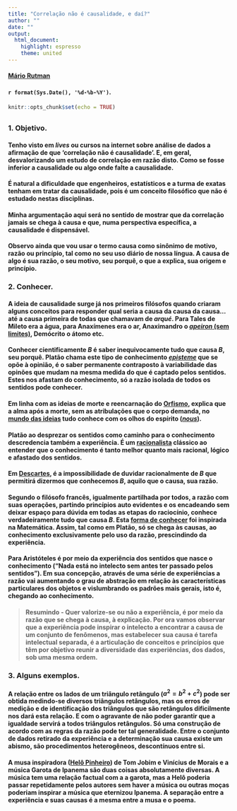 ---
title: "Correlação não é causalidade, e daí?"
author: ""
date: ""
output: 
  html_document:
    highlight: espresso
    theme: united
---
#### [Mário Rutman](http://lattes.cnpq.br/4148568651932363)
#### `r format(Sys.Date(), '%d-%b-%Y')`. 

```{r setup, include=FALSE}

knitr::opts_chunk$set(echo = TRUE)
```
## {.tabset .tabset-pills}
### __1. Objetivo.__

#### Tenho visto em _lives_ ou cursos na internet sobre análise de dados a afirmação de que  'correlação não é causalidade'. E, em geral, desvalorizando um estudo de correlação em razão disto. Como se fosse inferior a causalidade ou algo onde falte a causalidade.

#### É natural a dificuldade que engenheiros, estatísticos e a turma de exatas tenham em tratar da causalidade, pois é um conceito filosófico que não é estudado nestas disciplinas. 

#### Minha argumentação aqui será no sentido de mostrar que da correlação jamais se chega à causa e que, numa perspectiva específica, a causalidade é dispensável.

#### Observo ainda que vou usar o termo causa como sinônimo de motivo, razão ou princípio, tal como no seu uso diário de nossa língua. A causa de algo é sua razão, o seu motivo, seu porquê, o que a explica, sua origem e princípio. 


### __2. Conhecer.__

#### A ideia de causalidade surge já nos primeiros filósofos quando criaram alguns conceitos para responder qual seria a causa da causa da causa... até a causa primeira de todas que chamavam de _arqué_. Para Tales de Mileto era a água, para Anaxímenes era o ar, Anaximandro o [_apeiron_ (sem limites)](https://pt.wikipedia.org/wiki/Anaximandro#A_cosmologia_de_Anaximandro), Demócrito o átomo etc.

#### Conhecer cientificamente __$B$__ é saber inequivocamente tudo que causa __$B$__, seu porquê. Platão chama este tipo de conhecimento [_episteme_](https://pt.wikipedia.org/wiki/Epistemologia) que se opõe à opinião, é o saber permanente contraposto à variabilidade das opinões que mudam na mesma medida do que é captado pelos sentidos. Estes nos afastam do conhecimento, só a razão isolada de todos os sentidos pode conhecer. 

#### Em linha com as ideias de morte e reencarnação do [Orfismo](https://pt.wikipedia.org/wiki/Orfismo_(culto)#Vida_ap%C3%B3s_a_morte), explica que a alma após a morte, sem as atribulações que o corpo demanda, no [mundo das ideias](https://pt.wikipedia.org/wiki/Teoria_das_ideias)  tudo conhece com os olhos do espírito ([_nous_](https://pt.wikipedia.org/wiki/Nous)). 

#### Platão ao desprezar os sentidos como caminho para o conhecimento descredencia também a experiência. É um [racionalista](https://pt.wikipedia.org/wiki/Racionalismo) clássico ao entender que o conhecimento é tanto melhor quanto mais racional, lógico e afastado dos sentidos.

#### Em [Descartes](https://pt.wikipedia.org/wiki/Ren%C3%A9_Descartes), é a impossibilidade de duvidar __racionalmente__ de __$B$__ que permitirá dizermos que conhecemos __$B$__, aquilo que o causa, sua razão. 

#### Segundo o filósofo francês, igualmente partilhada por todos, a razão com suas operações, partindo princípios auto evidentes e os encadeando sem deixar espaço para dúvida em todas as etapas do raciocínio, conhece verdadeiramente tudo que causa __$B$__. Esta [forma de conhecer](https://pt.wikipedia.org/wiki/Discurso_sobre_o_M%C3%A9todo#Os_quatro_preceitos) foi inspirada na Matemática. Assim, tal como em Platão, só se chega às causas, ao conhecimento exclusivamente pelo uso da razão, prescindindo da experiência.

#### Para Aristóteles é por meio da experiência dos sentidos que nasce o conhecimento ("Nada está no intelecto sem antes ter passado pelos sentidos"). Em sua concepção, através de uma série de experiências a razão vai aumentando o grau de abstração em relação às características particulares dos objetos e vislumbrando os padrões mais gerais, isto é, chegando ao conhecimento. 

>#### Resumindo - Quer valorize-se ou não a experiência, é por meio da razão que se chega à causa, à explicação. Por ora vamos observar que a experiência pode inspirar o intelecto a encontrar a causa de um conjunto de fenômenos, mas estabelecer sua causa é tarefa intelectual separada, é a articulação de conceitos e princípios que têm por objetivo reunir a diversidade das experiências, dos dados, sob uma mesma ordem.

### __3. Alguns exemplos.__

#### A relação entre os lados de um triângulo retângulo ($a^2 = b^2 + c^2$) pode ser obtida medindo-se diversos triângulos retângulos, mas os erros de medição e de identificação dos triângulos que são retângulos dificilmente nos dará esta relação. E com o agravante de não poder garantir que a igualdade servirá a todos triângulos retângulos. Só uma construção de acordo com as regras da razão pode ter tal generalidade. Entre o conjunto de dados retirado da experiência e a determinação sua causa existe um abismo, são procedimentos heterogêneos, descontínuos entre si.

#### A musa inspiradora ([Helô Pinheiro](https://pt.wikipedia.org/wiki/Hel%C3%B4_Pinheiro)) de Tom Jobim e Vinícius de Morais e a música Garota de Ipanema são duas coisas absolutamente diversas. A música tem uma relação factual com a a garota, mas a Helô poderia passar repetidamente pelos autores sem haver a música ou outras moças poderiam inspirar a música que eternizou Ipanema. A separação entre a experiência e suas causas é a mesma entre a musa e o poema.

#### 

#### 
